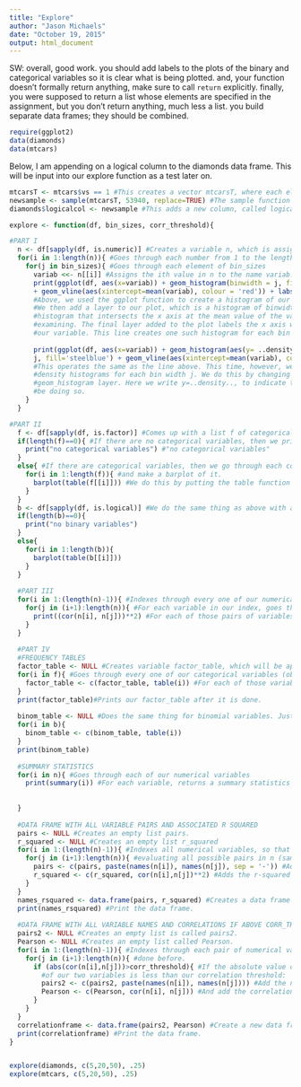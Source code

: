 ```yaml
---
title: "Explore"
author: "Jason Michaels"
date: "October 19, 2015"
output: html_document
---
```


SW: overall, good work. you should add labels to the plots of the binary and categorical variables so it is clear what is being plotted. and, your function doesn't formally return anything, make sure to call `return` explicitly. finally, you were supposed to return a list whose elements are specified in the assignment, but you don't return anything, much less a list. you build separate data frames; they should be combined.

```r
require(ggplot2)
data(diamonds)
data(mtcars)
```

Below, I am appending on a logical column to the diamonds data frame. This will be input into our explore function as a test later on. 
```r
mtcarsT <- mtcars$vs == 1 #This creates a vector mtcarsT, where each element is either TRUE or FALSE. It is TRUE if the corresponding element of mtcars$vs is equal to 1, and FALSE if it is equal to 0. 
newsample <- sample(mtcarsT, 53940, replace=TRUE) #The sample function allows us to create a new vector by sampling from elements of another vector. Here, we pick 53940 (the amount of elements in diamonds) from the mtcarsT vector with replacement. This gives us 53940 elements, which are either TRUE or FALSE, and whose ratio should be approximately that of the ratio of 1s to 0s in mtcars$vs. 
diamonds$logicalcol <- newsample #This adds a new column, called logicalcol, to diamonds. The column we are adding is the newsample vector, i.e. the vector of TRUE and FALSE created by the sample function. 
```



```r
explore <- function(df, bin_sizes, corr_threshold){

#PART I 
  n <- df[sapply(df, is.numeric)] #Creates a variable n, which is assigned to the dataframe containing all of our numerical columns. We obtain this data frame by using the sapply function (which applies a function to all elements of our data frame). This function goes through our df one column at a time and determines whether that column contains numeric values (with the is.numeric function). Placing the result of the sapply function in brackets after df, we obtain only the numeric columns of our data frame. 
  for(i in 1:length(n)){ #Goes through each number from 1 to the length of n
    for(j in bin_sizes){ #Goes through each element of bin_sizes
      variab <<- n[[i]] #Assigns the ith value in n to the name variab. 
      print(ggplot(df, aes(x=variab)) + geom_histogram(binwidth = j, fill='steelblue')
      + geom_vline(aes(xintercept=mean(variab), colour = 'red')) + labs(x=names(n[i])))
      #Above, we used the ggplot function to create a histogram of our particular              #variable in n. ggplot(df, aes(x=variab)) indicates that we will be examining data       #from df and using variab as the basis for our data. 
      #We then add a layer to our plot, which is a histogram of binwidth j, and the color       #blue. Then we add another layer using geom_vline. This creates a red line down our
      #histogram that intersects the x axis at the mean value of the variable we are 
      #examining. The final layer added to the plot labels the x axis with the name of
      #our variable. This line creates one such histogram for each bin width j. 
  
      print(ggplot(df, aes(x=variab)) + geom_histogram(aes(y= ..density..), binwidth =
      j, fill='steelblue') + geom_vline(aes(xintercept=mean(variab), colour = 'red'))           + labs(x=names(n[i])))
      #This operates the same as the line above. This time, however, we are creating 
      #density histograms for each bin width j. We do this by changing the input to our 
      #geom_histogram layer. Here we write y=..density.., to indicate that we will
      #be doing so. 
    }
  }  

#PART II   
  f <- df[sapply(df, is.factor)] #Comes up with a list f of categorical columns in our dataframe. We do this with the sapply function, which applies the function is.factor to each of the columns in our dataframe. Those columns for which the function returns true become a part of f. 
  if(length(f)==0){ #If there are no categorical variables, then we print the statement
    print("no categorical variables") #"no categorical variables"
  }
  else{ #If there are categorical variables, then we go through each column 
    for(i in 1:length(f)){ #and make a barplot of it. 
      barplot(table(f[[i]])) #We do this by putting the table function (which comes up with a frequency table for our column) as an input of our barplot function. 
    }
  }
  b <- df[sapply(df, is.logical)] #We do the same thing as above with all logical variables. This time, we put the function is.logical as an input to our function sapply. 
  if(length(b)==0){
    print("no binary variables")
  }
  else{
    for(i in 1:length(b)){
      barplot(table(b[[i]]))
    }
  }
  
  #PART III
  for(i in 1:(length(n)-1)){ #Indexes through every one of our numerical variables (which     #we found before and assigned to the value n), except for the last variable. 
    for(j in (i+1):length(n)){ #For each variable in our index, goes through each variable after it. 
      print((cor(n[i], n[j]))**2) #For each of those pairs of variables, prints the correlation of that pair. The way we have indexed the variables does not allow for any correlations to be repeated. 
    }
  }
  
  #PART IV 
  #FREQUENCY TABLES
  factor_table <- NULL #Creates variable factor_table, which will be appended and returned. 
  for(i in f){ #Goes through every one of our categorical variables (obtained earlier and assigned to the value f.)
    factor_table <- c(factor_table, table(i)) #For each of those variables, adds a frequency table (obtained with the table function) to our list factor_table
  }
  print(factor_table)#Prints our factor_table after it is done. 
  
  binom_table <- NULL #Does the same thing for binomial variables. Just uses our list b of binomial variables rather than f. 
  for(i in b){
    binom_table <- c(binom_table, table(i))
  }
  print(binom_table)
  
  #SUMMARY STATISTICS
  for(i in n){ #Goes through each of our numerical variables
    print(summary(i)) #For each variable, returns a summary statistics table (obtained using the summary function)
    
  
  }
  
  #DATA FRAME WITH ALL VARIABLE PAIRS AND ASSOCIATED R SQUARED
  pairs <- NULL #Creates an empty list pairs. 
  r_squared <- NULL #Creates an empty list r_squared
  for(i in 1:(length(n)-1)){ #Indexes all numerical variables, so that we end up
    for(j in (i+1):length(n)){ #evaluating all possible pairs in n (same as PART III)
      pairs <- c(pairs, paste(names(n[i]), names(n[j]), sep = '-')) #Adds the name of the pair we are on to our pairs list. We use the paste function to create a single string with the two names separated by the character '-'. 
      r_squared <- c(r_squared, cor(n[i],n[j])**2) #Adds the r-squared value between the two variables at hand to the list r_squared. We obtain this value by using the cor function and squaring our result. 
    }
  }
  names_rsquared <- data.frame(pairs, r_squared) #Creates a data frame called names_rsquared. We do this with the data.frame function. We input our appended pairs and r_squared vectors as our two columns. 
  print(names_rsquared) #Print the data frame. 
  
  #DATA FRAME WITH ALL VARIABLE NAMES AND CORRELATIONS IF ABOVE CORR_THRESHOLD
  pairs2 <- NULL #Creates an empty list is called pairs2. 
  Pearson <- NULL #Creates an empty list called Pearson. 
  for(i in 1:(length(n)-1)){ #Indexes through each pair of numerical variables as 
    for(j in (i+1):length(n)){ #done before. 
      if (abs(cor(n[i],n[j]))>corr_threshold){ #If the absolute value of the correlation
        #of our two variables is less than our correlation threshold:
        pairs2 <- c(pairs2, paste(names(n[i]), names(n[j]))) #Add the names of our two variables to our pairs2 vector. 
        Pearson <- c(Pearson, cor(n[i], n[j])) #And add the correlation of those two variables to our Pearson vector. 
      }
    }
  }
  correlationframe <- data.frame(pairs2, Pearson) #Create a new data frame containing the two vectors pairs2 and Pearson. 
  print(correlationframe) #Print the data frame. 
}


explore(diamonds, c(5,20,50), .25)
explore(mtcars, c(5,20,50), .25)
```
